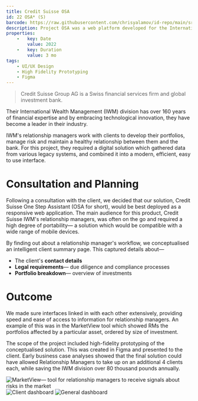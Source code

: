 ```yaml
---
title: Credit Suisse OSA
id: 22 OSA* (S)
barcode: https://raw.githubusercontent.com/chrisyalamov/id-repo/main/src/projects/2022-credit-suisse-osa/barcode.jpg
description: Project OSA was a web platform developed for the International Wealth Management (IWM) division at Credit Suisse. It sought to improve management of key processes surrounding due diligence, know-your-client (KYC) and risk identification and mitigation.
properties:
    -   key: Date
        value: 2022
    -   key: Duration
        value: 3 mo
tags:
    - UI/UX Design
    - High Fidelity Prototyping
    - Figma
---
```


> Credit Suisse Group AG is a Swiss financial services firm and global investment bank.

Their International Wealth Management (IWM) division has over 160 years of financial expertise and by embracing technological innovation, they have become a leader in their industry.

IWM's relationship managers work with clients to develop their portfolios, manage risk and maintain a healthy relationship between them and the bank. For this project, they required a digital solution which gathered data from various legacy systems, and combined it into a modern, efficient, easy to use interface.
# Consultation and Planning

Following a consultation with the client, we decided that our solution, Credit Suisse One Step Assistant (OSA for short), would be best deployed as a responsive web application. The main audience for this product, Credit Suisse IWM's relationship managers, was often on the go and required a high degree of portability— a solution which would be compatible with a wide range of mobile devices.
        
By finding out about a relationship manager's workflow, we conceptualised an intelligent client summary page. This captured details about—
        
- The client's **contact details**
- **Legal requirements**— due diligence and compliance processes
- **Portfolio breakdown**— overview of investments

# Outcome

We made sure interfaces linked in with each other extensively, providing speed and ease of access to information for relationship managers. An example of this was in the MarketView tool which showed RMs the portfolios affected by a particular asset, ordered by size of investment.

The scope of the project included high-fidelity prototyping of the conceptualised solution. This was created in Figma and presented to the client. Early business case analyses showed that the final solution could have allowed Relationship Managers to take up on an additional 4 clients each, while saving the IWM division over 80 thousand pounds annually.

![MarketView— tool for relationship managers to receive signals about risks in the market](https://raw.githubusercontent.com/chrisyalamov/id-repo/main/src/projects/2022-credit-suisse-osa/IWM_Market_View_c6f783de6d.jpg)
![Client dashboard](https://raw.githubusercontent.com/chrisyalamov/id-repo/main/src/projects/2022-credit-suisse-osa/IWM_Clients_e1b4dab8aa.jpg)
![General dashboard](https://raw.githubusercontent.com/chrisyalamov/id-repo/main/src/projects/2022-credit-suisse-osa/IWM_Dashboard_3723836690.jpg)
